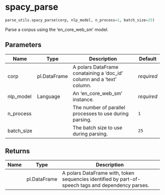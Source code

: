 # spacy_parse { #pybiber.parse_utils.spacy_parse }

```python
parse_utils.spacy_parse(corp, nlp_model, n_process=1, batch_size=25)
```

Parse a corpus using the 'en_core_web_sm' model.

## Parameters {.doc-section .doc-section-parameters}

| Name       | Type         | Description                                                           | Default    |
|------------|--------------|-----------------------------------------------------------------------|------------|
| corp       | pl.DataFrame | A polars DataFrame conataining a 'doc_id' column and a 'text' column. | _required_ |
| nlp_model  | Language     | An 'en_core_web_sm' instance.                                         | _required_ |
| n_process  |              | The number of parallel processes to use during parsing.               | `1`        |
| batch_size |              | The batch size to use during parsing.                                 | `25`       |

## Returns {.doc-section .doc-section-returns}

| Name   | Type         | Description                                                                                        |
|--------|--------------|----------------------------------------------------------------------------------------------------|
|        | pl.DataFrame | A polars DataFrame with, token sequencies identified by part-of-speech tags and dependency parses. |